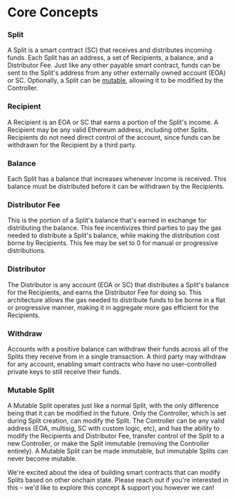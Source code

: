 
# Core Concepts

### Split

A Split is a smart contract (SC) that receives and distributes incoming funds. Each
Split has an address, a set of Recipients, a balance, and a Distributor Fee.
Just like any other payable smart contract, funds can be sent to the Split's
address from any other externally owned account (EOA) or SC. Optionally, a Split
can be [mutable](/core-concepts#mutable-split), allowing it to be modified by
the Controller.

### Recipient

A Recipient is an EOA or SC that earns a portion of the Split's income. A
Recipient may be any valid Ethereum address, including other Splits. Recipients
do not need direct control of the account, since funds can be withdrawn for the
Recipient by a third party.

### Balance

Each Split has a balance that increases whenever income is received. This
balance must be distributed before it can be withdrawn by the Recipients.

### Distributor Fee

This is the portion of a Split's balance that's earned in exchange for
distributing the balance. This fee incentivizes third parties to pay the gas
needed to distribute a Split's balance, while making the distribution cost borne
by Recipients. This fee may be set to 0 for manual or progressive distributions.

### Distributor

The Distributor is any account (EOA or SC) that distributes a Split's balance
for the Recipients, and earns the Distributor Fee for doing so. This
architecture allows the gas needed to distribute funds to be borne in a flat or
progressive manner, making it in aggregate more gas efficient for the
Recipients.

### Withdraw

Accounts with a positive balance can withdraw their funds across all of the
Splits they receive from in a single transaction. A third party may withdraw for
any account, enabling smart contracts who have no user-controlled private keys
to still receive their funds.

### Mutable Split

A Mutable Split operates just like a normal Split, with the only difference
being that it can be modified in the future. Only the Controller, which is set
during Split creation, can modify the Split. The Controller can be any valid
address (EOA, multisig, SC with custom logic, etc), and has the ability to
modify the Recipients and Distributor Fee, transfer control of the Split to a
new Controller, or make the Split immutable (removing the Controller entirely).
A Mutable Split can be made immutable, but immutable Splits can never become
mutable.

<Callout emoji="👾">
  We're excited about the idea of building smart contracts that can modify
  Splits based on other onchain state. Please reach out if you're interested in
  this – we'd like to explore this concept & support you however we can!
</Callout>
